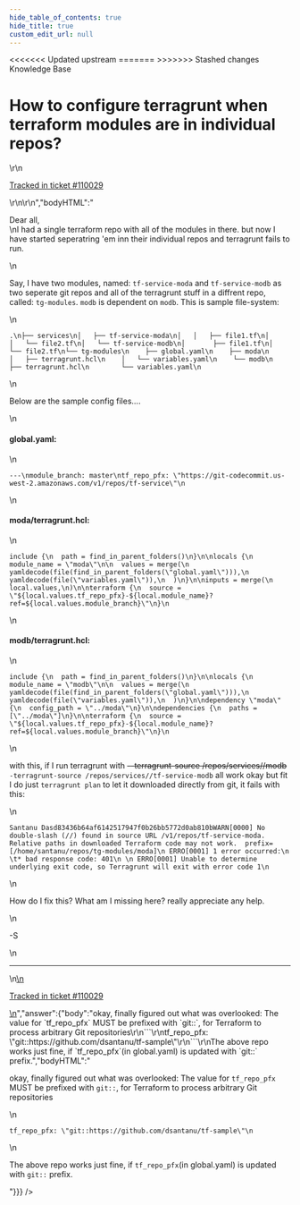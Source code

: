 ```yaml
---
hide_table_of_contents: true
hide_title: true
custom_edit_url: null
---
```



<head>
<<<<<<< Updated upstream
  <link rel="canonical" href="https://github.com/tnn-tnn-tnn-tnn-tnn-gruntwork-io/knowledge-base/discussions/690" />
=======
  <link rel="canonical" href="https://github.com/tnn-gruntwork-io/knowledge-base/discussions/690" />
>>>>>>> Stashed changes
</head>

<CenterLayout>
<span className="searchCategory">Knowledge Base</span>
<h1>How to configure terragrunt when terraform modules are in individual repos?</h1>
<GitHub discussion={{"id":"D_kwDOF8slf84ATHRk","number":690,"author":{"login":"dsantanu"},"title":"How to configure terragrunt when terraform modules are in individual repos?","body":"\r\nDear all,\r\nI had a single terraform repo with all of the modules in there. but now I have started seperatring 'em inn their individual repos and terragrunt fails to run.\r\n\r\nSay, I have two modules, named: `tf-service-moda` and `tf-service-modb` as two seperate git repos and all of the terragrunt stuff in a diffrent repo, called: `tg-modules`. `modb` is dependent on `modb`. This is sample file-system:\r\n```\r\n.\r\n├── services\r\n│   ├── tf-service-moda\r\n│   │   ├── file1.tf\r\n│   │   └── file2.tf\r\n│   └── tf-service-modb\r\n│       ├── file1.tf\r\n│       └── file2.tf\r\n└── tg-modules\r\n    ├── global.yaml\r\n    ├── moda\r\n    │   ├── terragrunt.hcl\r\n    │   └── variables.yaml\r\n    └── modb\r\n        ├── terragrunt.hcl\r\n        └── variables.yaml\r\n```\r\nBelow are the sample config files....\r\n#### global.yaml:\r\n```\r\n---\r\nmodule_branch: master\r\ntf_repo_pfx: \"https://git-codecommit.us-west-2.amazonaws.com/v1/repos/tf-service\"\r\n```\r\n#### moda/terragrunt.hcl:\r\n```\r\ninclude {\r\n  path = find_in_parent_folders()\r\n}\r\n\r\nlocals {\r\n  module_name = \"moda\"\r\n\r\n  values = merge(\r\n    yamldecode(file(find_in_parent_folders(\"global.yaml\"))),\r\n    yamldecode(file(\"variables.yaml\")),\r\n  )\r\n}\r\n\r\ninputs = merge(\r\n  local.values,\r\n)\r\n\r\nterraform {\r\n  source = \"${local.values.tf_repo_pfx}-${local.module_name}?ref=${local.values.module_branch}\"\r\n}\r\n```\r\n#### modb/terragrunt.hcl:\r\n```\r\ninclude {\r\n  path = find_in_parent_folders()\r\n}\r\n\r\nlocals {\r\n  module_name = \"modb\"\r\n\r\n  values = merge(\r\n    yamldecode(file(find_in_parent_folders(\"global.yaml\"))),\r\n    yamldecode(file(\"variables.yaml\")),\r\n  )\r\n}\r\n\r\ndependency \"moda\" {\r\n  config_path = \"../moda\"\r\n}\r\n\r\ndependencies {\r\n  paths = [\"../moda\"]\r\n}\r\n\r\nterraform {\r\n  source = \"${local.values.tf_repo_pfx}-${local.module_name}?ref=${local.values.module_branch}\"\r\n}\r\n```\r\n\r\nwith this, if I run terragrunt with ~~--terragrunt-source /repos/services//modb~~ `-terragrunt-source /repos/services//tf-service-modb`  all work okay but fit I do just `terragrunt plan` to let it downloaded directly from git, it fails with this:\r\n\r\n```\r\nSantanu Dasd83436b64af6142517947f0b26bb5772d0ab810bWARN[0000] No double-slash (//) found in source URL /v1/repos/tf-service-moda. Relative paths in downloaded Terraform code may not work.  prefix=[/home/santanu/repos/tg-modules/moda]\r\n ERRO[0001] 1 error occurred:\r\n \t* bad response code: 401\r\n \r\n ERRO[0001] Unable to determine underlying exit code, so Terragrunt will exit with error code 1\r\n```\r\nHow do I fix this? What am I missing here? really appreciate any help.\r\n\r\n-S\r\n\r\n---\r\n\r\n<ins datetime=\"2023-03-27T19:03:50Z\">\r\n  <p><a href=\"https://support.gruntwork.io/hc/requests/110029\">Tracked in ticket #110029</a></p>\r\n</ins>\r\n","bodyHTML":"<p dir=\"auto\">Dear all,<br>\nI had a single terraform repo with all of the modules in there. but now I have started seperatring 'em inn their individual repos and terragrunt fails to run.</p>\n<p dir=\"auto\">Say, I have two modules, named: <code class=\"notranslate\">tf-service-moda</code> and <code class=\"notranslate\">tf-service-modb</code> as two seperate git repos and all of the terragrunt stuff in a diffrent repo, called: <code class=\"notranslate\">tg-modules</code>. <code class=\"notranslate\">modb</code> is dependent on <code class=\"notranslate\">modb</code>. This is sample file-system:</p>\n<div class=\"snippet-clipboard-content notranslate position-relative overflow-auto\" data-snippet-clipboard-copy-content=\".\n├── services\n│   ├── tf-service-moda\n│   │   ├── file1.tf\n│   │   └── file2.tf\n│   └── tf-service-modb\n│       ├── file1.tf\n│       └── file2.tf\n└── tg-modules\n    ├── global.yaml\n    ├── moda\n    │   ├── terragrunt.hcl\n    │   └── variables.yaml\n    └── modb\n        ├── terragrunt.hcl\n        └── variables.yaml\"><pre class=\"notranslate\"><code class=\"notranslate\">.\n├── services\n│   ├── tf-service-moda\n│   │   ├── file1.tf\n│   │   └── file2.tf\n│   └── tf-service-modb\n│       ├── file1.tf\n│       └── file2.tf\n└── tg-modules\n    ├── global.yaml\n    ├── moda\n    │   ├── terragrunt.hcl\n    │   └── variables.yaml\n    └── modb\n        ├── terragrunt.hcl\n        └── variables.yaml\n</code></pre></div>\n<p dir=\"auto\">Below are the sample config files....</p>\n<h4 dir=\"auto\">global.yaml:</h4>\n<div class=\"snippet-clipboard-content notranslate position-relative overflow-auto\" data-snippet-clipboard-copy-content=\"---\nmodule_branch: master\ntf_repo_pfx: &quot;https://git-codecommit.us-west-2.amazonaws.com/v1/repos/tf-service&quot;\"><pre class=\"notranslate\"><code class=\"notranslate\">---\nmodule_branch: master\ntf_repo_pfx: \"https://git-codecommit.us-west-2.amazonaws.com/v1/repos/tf-service\"\n</code></pre></div>\n<h4 dir=\"auto\">moda/terragrunt.hcl:</h4>\n<div class=\"snippet-clipboard-content notranslate position-relative overflow-auto\" data-snippet-clipboard-copy-content=\"include {\n  path = find_in_parent_folders()\n}\n\nlocals {\n  module_name = &quot;moda&quot;\n\n  values = merge(\n    yamldecode(file(find_in_parent_folders(&quot;global.yaml&quot;))),\n    yamldecode(file(&quot;variables.yaml&quot;)),\n  )\n}\n\ninputs = merge(\n  local.values,\n)\n\nterraform {\n  source = &quot;${local.values.tf_repo_pfx}-${local.module_name}?ref=${local.values.module_branch}&quot;\n}\"><pre class=\"notranslate\"><code class=\"notranslate\">include {\n  path = find_in_parent_folders()\n}\n\nlocals {\n  module_name = \"moda\"\n\n  values = merge(\n    yamldecode(file(find_in_parent_folders(\"global.yaml\"))),\n    yamldecode(file(\"variables.yaml\")),\n  )\n}\n\ninputs = merge(\n  local.values,\n)\n\nterraform {\n  source = \"${local.values.tf_repo_pfx}-${local.module_name}?ref=${local.values.module_branch}\"\n}\n</code></pre></div>\n<h4 dir=\"auto\">modb/terragrunt.hcl:</h4>\n<div class=\"snippet-clipboard-content notranslate position-relative overflow-auto\" data-snippet-clipboard-copy-content=\"include {\n  path = find_in_parent_folders()\n}\n\nlocals {\n  module_name = &quot;modb&quot;\n\n  values = merge(\n    yamldecode(file(find_in_parent_folders(&quot;global.yaml&quot;))),\n    yamldecode(file(&quot;variables.yaml&quot;)),\n  )\n}\n\ndependency &quot;moda&quot; {\n  config_path = &quot;../moda&quot;\n}\n\ndependencies {\n  paths = [&quot;../moda&quot;]\n}\n\nterraform {\n  source = &quot;${local.values.tf_repo_pfx}-${local.module_name}?ref=${local.values.module_branch}&quot;\n}\"><pre class=\"notranslate\"><code class=\"notranslate\">include {\n  path = find_in_parent_folders()\n}\n\nlocals {\n  module_name = \"modb\"\n\n  values = merge(\n    yamldecode(file(find_in_parent_folders(\"global.yaml\"))),\n    yamldecode(file(\"variables.yaml\")),\n  )\n}\n\ndependency \"moda\" {\n  config_path = \"../moda\"\n}\n\ndependencies {\n  paths = [\"../moda\"]\n}\n\nterraform {\n  source = \"${local.values.tf_repo_pfx}-${local.module_name}?ref=${local.values.module_branch}\"\n}\n</code></pre></div>\n<p dir=\"auto\">with this, if I run terragrunt with <del>--terragrunt-source /repos/services//modb</del> <code class=\"notranslate\">-terragrunt-source /repos/services//tf-service-modb</code>  all work okay but fit I do just <code class=\"notranslate\">terragrunt plan</code> to let it downloaded directly from git, it fails with this:</p>\n<div class=\"snippet-clipboard-content notranslate position-relative overflow-auto\" data-snippet-clipboard-copy-content=\"Santanu Dasd83436b64af6142517947f0b26bb5772d0ab810bWARN[0000] No double-slash (//) found in source URL /v1/repos/tf-service-moda. Relative paths in downloaded Terraform code may not work.  prefix=[/home/santanu/repos/tg-modules/moda]\n ERRO[0001] 1 error occurred:\n \t* bad response code: 401\n \n ERRO[0001] Unable to determine underlying exit code, so Terragrunt will exit with error code 1\"><pre class=\"notranslate\"><code class=\"notranslate\">Santanu Dasd83436b64af6142517947f0b26bb5772d0ab810bWARN[0000] No double-slash (//) found in source URL /v1/repos/tf-service-moda. Relative paths in downloaded Terraform code may not work.  prefix=[/home/santanu/repos/tg-modules/moda]\n ERRO[0001] 1 error occurred:\n \t* bad response code: 401\n \n ERRO[0001] Unable to determine underlying exit code, so Terragrunt will exit with error code 1\n</code></pre></div>\n<p dir=\"auto\">How do I fix this? What am I missing here? really appreciate any help.</p>\n<p dir=\"auto\">-S</p>\n<hr>\n<ins datetime=\"2023-03-27T19:03:50Z\">\n  <p dir=\"auto\"><a href=\"https://support.gruntwork.io/hc/requests/110029\" rel=\"nofollow\">Tracked in ticket #110029</a></p>\n</ins>","answer":{"body":"okay, finally figured out what was overlooked: The value for `tf_repo_pfx` MUST be prefixed with `git::`, for Terraform to process arbitrary Git repositories\r\n```\r\ntf_repo_pfx: \"git::https://github.com/dsantanu/tf-sample\"\r\n```\r\nThe above repo works just fine, if `tf_repo_pfx`(in global.yaml) is updated with `git::` prefix.","bodyHTML":"<p dir=\"auto\">okay, finally figured out what was overlooked: The value for <code class=\"notranslate\">tf_repo_pfx</code> MUST be prefixed with <code class=\"notranslate\">git::</code>, for Terraform to process arbitrary Git repositories</p>\n<div class=\"snippet-clipboard-content notranslate position-relative overflow-auto\" data-snippet-clipboard-copy-content=\"tf_repo_pfx: &quot;git::https://github.com/dsantanu/tf-sample&quot;\"><pre class=\"notranslate\"><code class=\"notranslate\">tf_repo_pfx: \"git::https://github.com/dsantanu/tf-sample\"\n</code></pre></div>\n<p dir=\"auto\">The above repo works just fine, if <code class=\"notranslate\">tf_repo_pfx</code>(in global.yaml) is updated with <code class=\"notranslate\">git::</code> prefix.</p>"}}} />

</CenterLayout>
  

<!-- ##DOCS-SOURCER-START
{
  "sourcePlugin": "github-discussions",
  "hash": "5e1941c4bf73dcdf65407ecc7ac9cbff"
}
##DOCS-SOURCER-END -->
